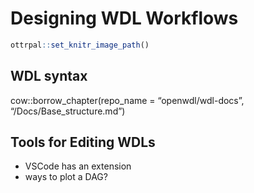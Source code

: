 
# Designing WDL Workflows


```r
ottrpal::set_knitr_image_path()
```



## WDL syntax

cow::borrow_chapter(repo_name = "openwdl/wdl-docs", "/Docs/Base_structure.md")

## Tools for Editing WDLs
- VSCode has an extension
- ways to plot a DAG? 